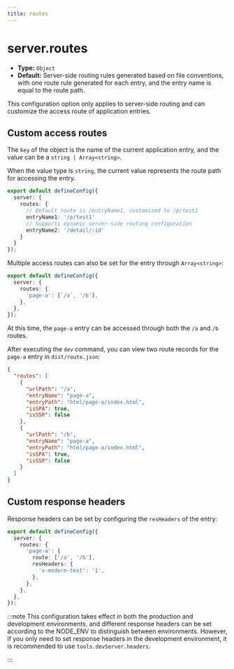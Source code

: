 ```yaml
---
title: routes
---
```


# server.routes

- **Type:** `Object`
- **Default:** Server-side routing rules generated based on file conventions, with one route rule generated for each entry, and the entry name is equal to the route path.

This configuration option only applies to server-side routing and can customize the access route of application entries.

## Custom access routes

The `key` of the object is the name of the current application entry, and the value can be a `string | Array<string>`.

When the value type is `string`, the current value represents the route path for accessing the entry.

```ts title="modern.config.ts"
export default defineConfig({
  server: {
    routes: {
      // Default route is /entryName1, customized to /p/test1
      entryName1: '/p/test1'
      // Supports dynamic server-side routing configuration
      entryName2: '/detail/:id'
    }
  }
});
```

Multiple access routes can also be set for the entry through `Array<string>`:

```ts title="modern.config.ts"
export default defineConfig({
  server: {
    routes: {
      'page-a': [`/a`, '/b'],
    },
  },
});
```

At this time, the `page-a` entry can be accessed through both the `/a` and `/b` routes.

After executing the `dev` command, you can view two route records for the `page-a` entry in `dist/route.json`:

```json
{
  "routes": [
    {
      "urlPath": "/a",
      "entryName": "page-a",
      "entryPath": "html/page-a/index.html",
      "isSPA": true,
      "isSSR": false
    },
    {
      "urlPath": "/b",
      "entryName": "page-a",
      "entryPath": "html/page-a/index.html",
      "isSPA": true,
      "isSSR": false
    }
  ]
}
```

## Custom response headers

Response headers can be set by configuring the `resHeaders` of the entry:

```ts title="modern.config.ts"
export default defineConfig({
  server: {
    routes: {
      'page-a': {
        route: ['/a', '/b'],
        resHeaders: {
          'x-modern-test': '1',
        },
      },
    },
  },
});
```

:::note
This configuration takes effect in both the production and development environments, and different response headers can be set according to the NODE_ENV to distinguish between environments. However, if you only need to set response headers in the development environment, it is recommended to use `tools.devServer.headers`.

:::
